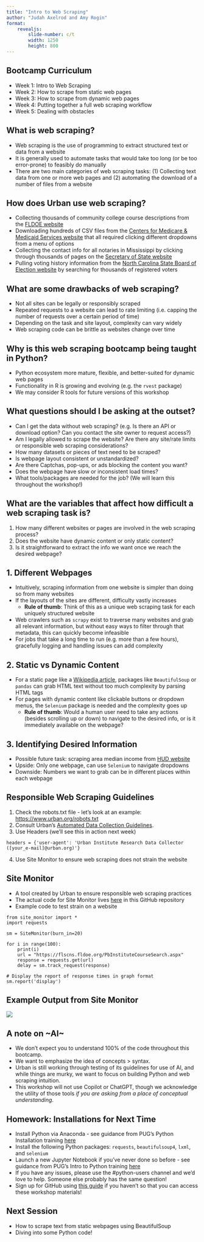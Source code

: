 ```yaml
---
title: "Intro to Web Scraping"
author: "Judah Axelrod and Amy Rogin"
format:
    revealjs: 
        slide-number: c/t
        width: 1250
        height: 800
---
```


## Bootcamp Curriculum
- Week 1: Intro to Web Scraping
- Week 2: How to scrape from static web pages
- Week 3: How to scrape from dynamic web pages
- Week 4: Putting together a full web scraping workflow
- Week 5: Dealing with obstacles

## What is web scraping?

- Web scraping is the use of programming to extract structured text or data from a website 
- It is generally used to automate tasks that would take too long (or be too error-prone) to feasibly do manually 
- There are two main categories of web scraping tasks: (1) Collecting text data from one or more web pages and (2) automating the download of a number of files from a website

## How does Urban use web scraping?

- Collecting thousands of community college course descriptions from the [FLDOE website](https://www.fldoe.org/)
- Downloading hundreds of CSV files from the [Centers for Medicare & Medicaid Services website](https://data.cms.gov/tools/mapping-medicare-disparities-by-population) that all required clicking different dropdowns from a menu of options
- Collecting the contact info for all notaries in Mississippi by clicking through thousands of pages on the [Secretary of State website](https://www.sos.ms.gov/notarysearch/notarysearch.aspx) 
- Pulling voting history information from the [North Carolina State Board of Election website](https://vt.ncsbe.gov/RegLkup/) by searching for thousands of registered voters 

## What are some drawbacks of web scraping?
- Not all sites can be legally or responsibly scraped
- Repeated requests to a website can lead to rate limiting (i.e. capping the number of requests over a certain period of time)
- Depending on the task and site layout, complexity can vary widely
- Web scraping code can be brittle as websites change over time 

## Why is this web scraping bootcamp being taught in Python?
- Python ecosystem more mature, flexible, and better-suited for dynamic web pages
- Functionality in R is growing and evolving (e.g. the `rvest` package)
- We may consider R tools for future versions of this workshop

## What questions should I be asking at the outset?
- Can I get the data without web scraping? (e.g. Is there an API or download option? Can you contact the site owner to request access?)
- Am I legally allowed to scrape the website? Are there any site/rate limits or responsible web scraping considerations?
- How many datasets or pieces of text need to be scraped?
- Is webpage layout consistent or unstandardized?
- Are there Captchas, pop-ups, or ads blocking the content you want?
- Does the webpage have slow or inconsistent load times?
- What tools/packages are needed for the job? (We will learn this throughout the workshop!)

## What are the variables that affect how difficult a web scraping task is?
1. How many different websites or pages are involved in the web scraping process?
2. Does the website have dynamic content or only static content?
3. Is it straightforward to extract the info we want once we reach the desired webpage?

## 1. Different Webpages
- Intuitively, scraping information from one website is simpler than doing so from many websites
- If the layouts of the sites are different, difficulty vastly increases
  - **Rule of thumb**: Think of this as a unique web scraping task for each uniquely structured website
- Web crawlers such as `scrapy` exist to traverse many websites and grab all relevant information, but without easy ways to filter through that metadata, this can quickly become infeasible
- For jobs that take a long time to run (e.g. more than a few hours), gracefully logging and handling issues can add complexity 

## 2. Static vs Dynamic Content
- For a static page like a [Wikipedia article](https://en.wikipedia.org/wiki/Urban_Institute), packages like `BeautifulSoup` or `pandas` can grab HTML text without too much complexity by parsing HTML tags
- For pages with dynamic content like clickable buttons or dropdown menus, the `Selenium` package is needed and the complexity goes up
  - **Rule of thumb**: Would a human user need to take any actions (besides scrolling up or down) to navigate to the desired info, or is it immediately available on the webpage?

## 3. Identifying Desired Information
- Possible future task: scraping area median income from [HUD website](https://www.huduser.gov/portal/datasets/il.html)
- Upside: Only one webpage, can use `Selenium` to navigate dropdowns
- Downside: Numbers we want to grab can be in different places within each webpage


## Responsible Web Scraping Guidelines
1. Check the robots.txt file - let's look at an example: [https://www.urban.org/robots.txt](https://www.urban.org/robots.txt) 
2. Consult Urban's [Automated Data Collection Guidelines](https://urbanorg.account.box.com/login?redirect_url=https%3A%2F%2Furbanorg.app.box.com%2Fs%2Fmam9kpf48mu92f4ktpyuw218yf8j45w0).
3. Use Headers (we'll see this in action next week)
```code
headers = {'user-agent': 'Urban Institute Research Data Collector ([your_e-mail]@urban.org)'}
```
4. Use Site Monitor to ensure web scraping does not strain the website

## Site Monitor
- A tool created by Urban to ensure responsible web scraping practices
- The actual code for Site Monitor lives [here](https://github.com/UrbanInstitute/SiteMonitor/blob/master/site_monitor.py) in this GitHub repository
- Example code to test strain on a website
```code
from site_monitor import *
import requests

sm = SiteMonitor(burn_in=20)

for i in range(100):
	print(i)
	url = "https://flscns.fldoe.org/PbInstituteCourseSearch.aspx"
	response = requests.get(url)
	delay = sm.track_request(response)

# Display the report of response times in graph format
sm.report('display')
```
## Example Output from Site Monitor
![](images/site_monitor_output.png){fig-align='center'}

## A note on \~AI\~
- We don't expect you to understand 100% of the code throughout this bootcamp.
- We want to emphasize the idea of concepts > syntax.
- Urban is still working through testing of its guidelines for use of AI, and while things are murky, we want to focus on building Python and web scraping intuition.
- This workshop will not use Copilot or ChatGPT, though we acknowledge the utility of those tools *if you are asking from a place of conceptual understanding*.

## Homework: Installations for Next Time
- Install Python via Anaconda - see guidance from PUG's Python Installation training [here](https://ui-research.github.io/python-at-urban/content/installation.html)
- Install the following Python packages: `requests`, `beautifulsoup4`, `lxml`, and `selenium`
- Launch a new Jupyter Notebook if you've never done so before - see guidance from PUG's Intro to Python training [here](https://ui-research.github.io/python-at-urban/content/intro-to-python.html)
- If you have any issues, please use the #python-users channel and we'd love to help. Someone else probably has the same question!
- Sign up for GitHub using [this guide](https://ui-research.github.io/reproducibility-at-urban/git-installation.html) if you haven't so that you can access these workshop materials!

## Next Session
- How to scrape text from static webpages using BeautifulSoup
- Diving into some Python code!
